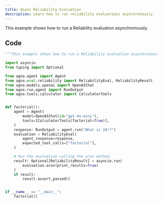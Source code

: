 ```yaml
---
title: Async Reliability Evaluation
description: Learn how to run reliability evaluations asynchronously.
---
```


This example shows how to run a Reliability evaluation asynchronously.

## Code

```python
"""This example shows how to run a Reliability evaluation asynchronously."""

import asyncio
from typing import Optional

from agno.agent import Agent
from agno.eval.reliability import ReliabilityEval, ReliabilityResult
from agno.models.openai import OpenAIChat
from agno.run.agent import RunOutput
from agno.tools.calculator import CalculatorTools


def factorial():
    agent = Agent(
        model=OpenAIChat(id="gpt-4o-mini"),
        tools=[CalculatorTools(factorial=True)],
    )
    response: RunOutput = agent.run("What is 10!?")
    evaluation = ReliabilityEval(
        agent_response=response,
        expected_tool_calls=["factorial"],
    )

    # Run the evaluation calling the arun method.
    result: Optional[ReliabilityResult] = asyncio.run(
        evaluation.arun(print_results=True)
    )
    if result:
        result.assert_passed()


if __name__ == "__main__":
    factorial()
```